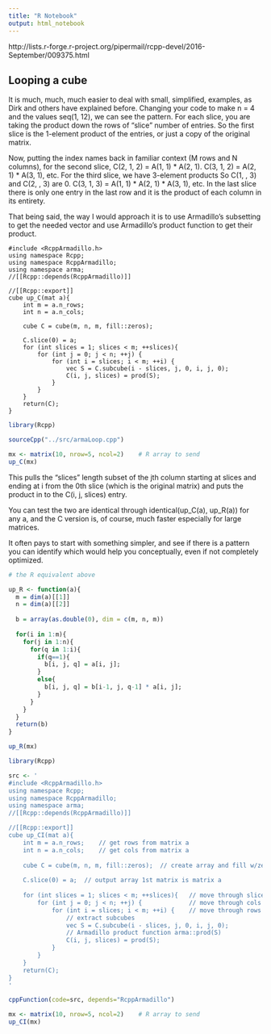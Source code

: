 ```yaml
---
title: "R Notebook"
output: html_notebook
---
```


http://lists.r-forge.r-project.org/pipermail/rcpp-devel/2016-September/009375.html

## Looping a cube

It is much, much, much easier to deal with small, simplified,
examples, as Dirk and others have explained before. Changing your code
to make n = 4 and the values seq(1, 12), we can see the pattern. For
each slice, you are taking the product down the rows of "slice" number
of entries. So the first slice is the 1-element product of the
entries, or just a copy of the original matrix. 

Now, putting the index
names back in familiar context (M rows and N columns), for the second
slice, C(2, 1, 2) = A(1, 1) * A(2, 1). C(3, 1, 2) = A(2, 1) * A(3, 1),
etc. For the third slice, we have 3-element products So C(1, , 3) and
C(2, , 3) are 0. C(3, 1, 3) = A(1, 1) * A(2, 1) * A(3, 1), etc. In the
last slice there is only one entry in the last row and it is the
product of each column in its entirety.

That being said, the way I would approach it is to use Armadillo's
subsetting to get the needed vector and use Armadillo's product
function to get their product.

    #include <RcppArmadillo.h>
    using namespace Rcpp;
    using namespace RcppArmadillo;
    using namespace arma;
    //[[Rcpp::depends(RcppArmadillo)]]
    
    //[[Rcpp::export]]
    cube up_C(mat a){
        int m = a.n_rows;
        int n = a.n_cols;
        
        cube C = cube(m, n, m, fill::zeros);
        
        C.slice(0) = a;
        for (int slices = 1; slices < m; ++slices){
            for (int j = 0; j < n; ++j) {
                for (int i = slices; i < m; ++i) {
                    vec S = C.subcube(i - slices, j, 0, i, j, 0);
                    C(i, j, slices) = prod(S);
                }
            }
        }
        return(C);
    }

```r
library(Rcpp)

sourceCpp("../src/armaLoop.cpp")

mx <- matrix(10, nrow=5, ncol=2)    # R array to send
up_C(mx)
```

This pulls the "slices" length subset of the jth column starting at
slices and ending at i from the 0th slice (which is the original
matrix) and puts the product in to the C(i, j, slices) entry.

You can test the two are identical through identical(up_C(a), up_R(a))
for any a, and the C version is, of course, much faster especially for
large matrices.

It often pays to start with something simpler, and see if there is a
pattern you can identify which would help you conceptually, even if
not completely optimized.


```r
# the R equivalent above

up_R <- function(a){
  m = dim(a)[[1]]
  n = dim(a)[[2]]
  
  b = array(as.double(0), dim = c(m, n, m))
  
  for(i in 1:m){
    for(j in 1:n){
      for(q in 1:i){
        if(q==1){
          b[i, j, q] = a[i, j];
        }
        else{
          b[i, j, q] = b[i-1, j, q-1] * a[i, j];
        }
      }
    }
  }
  return(b)
}

up_R(mx)
```



```r
library(Rcpp)

src <- '
#include <RcppArmadillo.h>
using namespace Rcpp;
using namespace RcppArmadillo;
using namespace arma;
//[[Rcpp::depends(RcppArmadillo)]]

//[[Rcpp::export]]
cube up_CI(mat a){
    int m = a.n_rows;    // get rows from matrix a
    int n = a.n_cols;    // get cols from matrix a
    
    cube C = cube(m, n, m, fill::zeros);  // create array and fill w/zeros
    
    C.slice(0) = a;  // output array 1st matrix is matrix a
    
    for (int slices = 1; slices < m; ++slices){   // move through slices
        for (int j = 0; j < n; ++j) {             // move through cols
            for (int i = slices; i < m; ++i) {    // move through rows
                // extract subcubes
                vec S = C.subcube(i - slices, j, 0, i, j, 0);
                // Armadillo product function arma::prod(S)
                C(i, j, slices) = prod(S);
            }
        }
    }
    return(C);
}
'

cppFunction(code=src, depends="RcppArmadillo")

mx <- matrix(10, nrow=5, ncol=2)    # R array to send
up_CI(mx)

```









